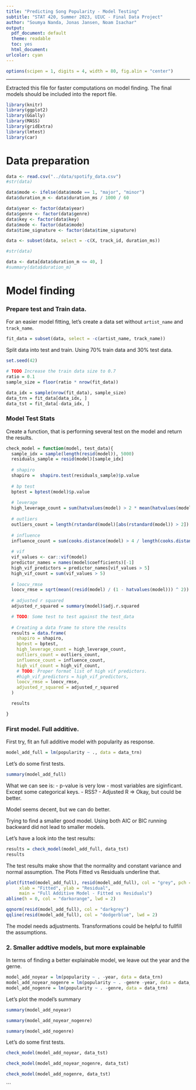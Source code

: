 ```yaml
---
title: "Predicting Song Popularity - Model Testing"
subtitle: "STAT 420, Summer 2023, UIUC - Final Data Project"
author: "Soumya Nanda, Jonas Jansen, Noam Isachar"
output:
  pdf_document: default
  theme: readable
  toc: yes
  html_document:
urlcolor: cyan
---
```


```r
options(scipen = 1, digits = 4, width = 80, fig.alin = "center")
```

------------------------------------------------------------------------

Extracted this file for faster computations on model finding.
The final models should be included into the report file.

```r
library(knitr)
library(ggplot2)
library(GGally)
library(MASS)
library(gridExtra)
library(lmtest)
library(car)
```



# Data preparation

```r
data <- read.csv("../data/spotify_data.csv")
#str(data)
```

```r
data$mode <- ifelse(data$mode == 1, "major", "minor")
data$duration_m <- data$duration_ms / 1000 / 60

data$year <- factor(data$year)
data$genre <- factor(data$genre)
data$key <- factor(data$key)
data$mode <- factor(data$mode)
data$time_signature <- factor(data$time_signature)

data <- subset(data, select = -c(X, track_id, duration_ms))

#str(data)
```

```r
data <- data[data$duration_m <= 40, ]
#summary(data$duration_m)
```

# Model finding

### Prepare test and Train data.

For an easier model fitting, let's create a data set without `artist_name` and `track_name`.

```r
fit_data = subset(data, select = -c(artist_name, track_name))
```

Split data into test and train. Using 70% train data and 30% test data.

```r
set.seed(42)

# TODO Increase the train data size to 0.7
ratio = 0.1
sample_size = floor(ratio * nrow(fit_data))

data_idx = sample(nrow(fit_data), sample_size)
data_trn = fit_data[data_idx, ]
data_tst = fit_data[-data_idx, ]
```


### Model Test Stats

Create a function, that is performing several test on the model and return the results.

```r
check_model = function(model, test_data){
  sample_idx = sample(length(resid(model)), 5000)
  residuals_sample = resid(model)[sample_idx]
  
  # shapiro
  shapiro =  shapiro.test(residuals_sample)$p.value
  
  # bp test
  bptest = bptest(model)$p.value
  
  # leverage
  high_leverage_count = sum(hatvalues(model) > 2 * mean(hatvalues(model)))
  
  # outliers
  outliers_count = length(rstandard(model)[abs(rstandard(model)) > 2])
  
  # influence
  influence_count = sum(cooks.distance(model) > 4 / length(cooks.distance(model)))
  
  # vif
  vif_values <- car::vif(model)
  predictor_names = names(model$coefficients)[-1]
  high_vif_predictors = predictor_names[vif_values > 5]
  high_vif_count = sum(vif_values > 5)
  
  # loocv_rmse
  loocv_rmse = sqrt(mean((resid(model) / (1 - hatvalues(model))) ^ 2))
  
  # adjusted r squared
  adjusted_r_squared = summary(model)$adj.r.squared

  # TODO: Some test to test against the test_data
  
  # Creating a data frame to store the results
  results = data.frame(
    shapiro = shapiro,
    bptest = bptest,
    high_leverage_count = high_leverage_count,
    outliers_count = outliers_count,
    influence_count = influence_count,
    high_vif_count = high_vif_count,
    # TODO: Proper format list of high vif predictors.
    #high_vif_predictors = high_vif_predictors,
    loocv_rmse = loocv_rmse,
    adjusted_r_squared = adjusted_r_squared
  )

  results

}
```


### First model. Full additive.

First try, fit an full additive model with popularity as response.

```r
model_add_full = lm(popularity ~ ., data = data_trn)
```

Let's do some first tests.

```r
summary(model_add_full)
```
What we can see is:
- p-value is very low 
- most variables are siginficant. Except some categorical keys.
- RSS?
- Adjusted R => Okay, but could be better.

Model seems decent, but we can do better.

Trying to find a smaller good model. Using both AIC or BIC running backward did not lead to smaller models. 


Let's have a look into the test results:

```r
results = check_model(model_add_full, data_tst)
results
```

The test results make show that the normality and constant variance and normal assumption.
The Plots Fitted vs Residuals underline that.


```r
plot(fitted(model_add_full), resid(model_add_full), col = "grey", pch = 20,
     xlab = "Fitted", ylab = "Residual",
     main = "Full Additive Model - Fitted vs Residuals")
abline(h = 0, col = "darkorange", lwd = 2)
```

```r
qqnorm(resid(model_add_full), col = "darkgrey")
qqline(resid(model_add_full), col = "dodgerblue", lwd = 2)
```

The model needs adjustments. Transformations could be helpful to fullfill the assumptions.



### 2. Smaller addtive models, but more explainable

In terms of finding a better explainable model, we leave out the year and the gerne.


```r
model_add_noyear = lm(popularity ~ . -year, data = data_trn)
model_add_noyear_nogenre = lm(popularity ~ . -genre -year, data = data_trn)
model_add_nogenre = lm(popularity ~ . -genre, data = data_trn)
```

Let's plot the model's summary

```r
summary(model_add_noyear)
```

```r
summary(model_add_noyear_nogenre)
```

```r
summary(model_add_nogenre)
```


Let's do some first tests.

```r
check_model(model_add_noyear, data_tst)
```


```r
check_model(model_add_noyear_nogenre, data_tst)
```


```r
check_model(model_add_nogenre, data_tst)
```
```




